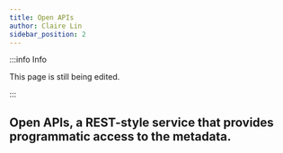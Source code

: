 ```yaml
---
title: Open APIs
author: Claire Lin
sidebar_position: 2
---
```


:::info Info

This page is still being edited.

:::

## Open APIs, a REST-style service that provides programmatic access to the metadata.
